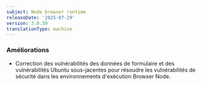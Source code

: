 ```yaml
---
subject: Node browser runtime
releaseDate: '2025-07-29'
version: 3.0.39
translationType: machine
---
```


### Améliorations

* Correction des vulnérabilités des données de formulaire et des vulnérabilités Ubuntu sous-jacentes pour résoudre les vulnérabilités de sécurité dans les environnements d&apos;exécution Browser Node.